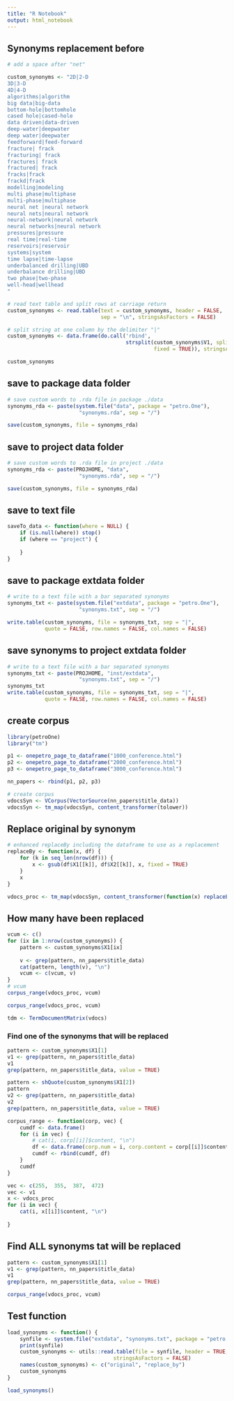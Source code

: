```yaml
---
title: "R Notebook"
output: html_notebook
---
```


## Synonyms replacement before

```r
# add a space after "net"

custom_synonyms <- "2D|2-D
3D|3-D
4D|4-D
algorithms|algorithm
big data|big-data
bottom-hole|bottomhole
cased hole|cased-hole
data driven|data-driven
deep-water|deepwater
deep water|deepwater
feedforward|feed-forward
fracture| frack
fracturing| frack
fractures| frack
fractured| frack
fracks|frack
frackd|frack
modelling|modeling
multi phase|multiphase
multi-phase|multiphase
neural net |neural network   
neural nets|neural network
neural-network|neural network
neural networks|neural network
pressures|pressure
real time|real-time
reservoirs|reservoir
systems|system
time lapse|time-lapse
underbalanced drilling|UBD
underbalance drilling|UBD
two phase|two-phase
well-head|wellhead
"

# read text table and split rows at carriage return
custom_synonyms <- read.table(text = custom_synonyms, header = FALSE, 
                              sep = "\n", stringsAsFactors = FALSE)

# split string at one column by the delimiter "|"
custom_synonyms <- data.frame(do.call('rbind', 
                                      strsplit(custom_synonyms$V1, split = "|", 
                                               fixed = TRUE)), stringsAsFactors = FALSE)

custom_synonyms
```

## save to package data folder

```r
# save custom words to .rda file in package ./data
synonyms_rda <- paste(system.file("data", package = "petro.One"), 
                       "synonyms.rda", sep = "/")

save(custom_synonyms, file = synonyms_rda)
```

## save to project data folder

```r
# save custom words to .rda file in project ./data
synonyms_rda <- paste(PROJHOME, "data",
                       "synonyms.rda", sep = "/")

save(custom_synonyms, file = synonyms_rda)
```

## save to text file

```r
saveTo_data <- function(where = NULL) {
    if (is.null(where)) stop()
    if (where == "project") {
        
    }
}
```

## save to package extdata folder
```r
# write to a text file with a bar separated synonyms
synonyms_txt <- paste(system.file("extdata", package = "petro.One"), 
                       "synonyms.txt", sep = "/")

write.table(custom_synonyms, file = synonyms_txt, sep = "|",
            quote = FALSE, row.names = FALSE, col.names = FALSE)
```

## save synonyms to project extdata folder
```r
# write to a text file with a bar separated synonyms
synonyms_txt <- paste(PROJHOME, "inst/extdata", 
                       "synonyms.txt", sep = "/")
synonyms_txt
write.table(custom_synonyms, file = synonyms_txt, sep = "|",
            quote = FALSE, row.names = FALSE, col.names = FALSE)
```


## create corpus

```r
library(petroOne)
library("tm")

p1 <- onepetro_page_to_dataframe("1000_conference.html")
p2 <- onepetro_page_to_dataframe("2000_conference.html")
p3 <- onepetro_page_to_dataframe("3000_conference.html")

nn_papers <- rbind(p1, p2, p3)

# create corpus
vdocsSyn <- VCorpus(VectorSource(nn_papers$title_data))
vdocsSyn <- tm_map(vdocsSyn, content_transformer(tolower))
```



## Replace original by synonym

```r
# enhanced replaceBy including the dataframe to use as a replacement
replaceBy <- function(x, df) {
    for (k in seq_len(nrow(df))) {
        x <- gsub(df$X1[[k]], df$X2[[k]], x, fixed = TRUE)  
    }
    x
}    

vdocs_proc <- tm_map(vdocsSyn, content_transformer(function(x) replaceBy(x, custom_synonyms)))
```


## How many have been replaced
```r
vcum <- c()
for (ix in 1:nrow(custom_synonyms)) {
    pattern <- custom_synonyms$X1[ix]
    
    v <- grep(pattern, nn_papers$title_data)
    cat(pattern, length(v), "\n")
    vcum <- c(vcum, v)
}
# vcum
corpus_range(vdocs_proc, vcum)
```

```r
corpus_range(vdocs_proc, vcum)
```









```r
tdm <- TermDocumentMatrix(vdocs)
```

### Find one of the synonyms that will be replaced

```r
pattern <- custom_synonyms$X1[1]
v1 <- grep(pattern, nn_papers$title_data)
v1
grep(pattern, nn_papers$title_data, value = TRUE)
```

```r
pattern <- shQuote(custom_synonyms$X1[2])
pattern
v2 <- grep(pattern, nn_papers$title_data)
v2
grep(pattern, nn_papers$title_data, value = TRUE)
```






```r

corpus_range <- function(corp, vec) {
    cumdf <- data.frame()
    for (i in vec) {
        # cat(i, corp[[i]]$content, "\n")
        df <- data.frame(corp.num = i, corp.content = corp[[i]]$content)
        cumdf <- rbind(cumdf, df)
    }
    cumdf
}
```


```r
vec <- c(255,  355,  387,  472)
vec <- v1
x <- vdocs_proc
for (i in vec) {
    cat(i, x[[i]]$content, "\n")
    
}
```

## Find ALL synonyms tat will be replaced

```r
pattern <- custom_synonyms$X1[1]
v1 <- grep(pattern, nn_papers$title_data)
v1
grep(pattern, nn_papers$title_data, value = TRUE)
```




```r
corpus_range(vdocs_proc, vcum)
```


## Test function

```r
load_synonyms <- function() {
    synfile <- system.file("extdata", "synonyms.txt", package = "petro.One")
    print(synfile)
    custom_synonyms <- utils::read.table(file = synfile, header = TRUE, sep = "|",
                                  stringsAsFactors = FALSE)
    names(custom_synonyms) <- c("original", "replace_by")
    custom_synonyms
}

load_synonyms()
```

